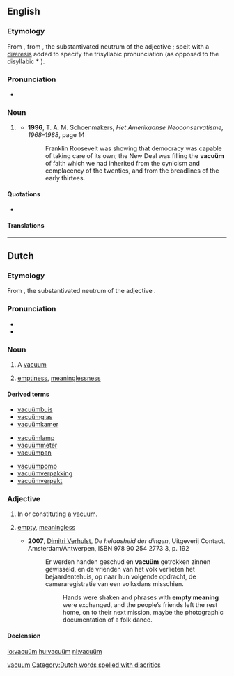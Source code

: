 {{also|vacuum}}
==English==

===Etymology===
From {{etyl|nl|en}} {{term|vacuüm|lang=nl}}, from {{etyl|la|en}} {{term|vacuum}}, the substantivated neutrum of the adjective {{term|vacuus||empty|lang=la}}; spelt with a [[diæresis]] added to specify the trisyllabic pronunciation {{IPAchar|[ˈvæ.kjuː.əm̩̩]}} (as opposed to the disyllabic * {{IPAchar|[ˈvæ.kjuːm̩̩]}}).

===Pronunciation===
* {{IPA|/ˈvækjuːəm/}}

===Noun===
{{en-noun|vacua}}

# {{rare|chiefly|Netherlands|lang=en}} {{alternative spelling of|[[vacuum#English|vacuum]]|lang=en}}
#* '''1996''', T. A. M. Schoenmakers, ''Het Amerikaanse Neoconservatisme, 1968–1988'', page 14
#*: Franklin Roosevelt was showing that democracy was capable of taking care of its own; the New Deal was filling the '''vacuüm''' of faith which we had inherited from the cynicism and complacency of the twenties, and from the breadlines of the early thirtees.

====Quotations====
* {{seeCites}}

====Translations====
{{trans-see|vacuum}}

[[Category:English terms spelled with Ü|vacuum]]

----

==Dutch==

===Etymology===
From {{etyl|la|nl}} {{term|vacuum|lang=la}}, the substantivated neutrum of the adjective {{term|vacuus||empty|lang=la}}.

===Pronunciation===
* {{IPA|/ˈva.ky.ym/|lang=nl}}
* {{hyphenation|va|cu|um}}

===Noun===
{{nl-noun2|n|stem=vacu|üms|pl2=a|ümpje}}

# A [[vacuum]]
# {{figuratively}} [[emptiness]], [[meaninglessness]]

====Derived terms====
{{top3}}
* [[vacuümbuis]]
* [[vacuümglas]]
* [[vacuümkamer]]
{{mid3}}
* [[vacuümlamp]]
* [[vacuümmeter]]
* [[vacuümpan]]
{{mid3}}
* [[vacuümpomp]]
* [[vacuümverpakking]]
* [[vacuümverpakt]] 
{{bottom}}

===Adjective===
{{nl-adj|-}}

# In or constituting a [[vacuum]].
# {{figuratively}} [[empty]], [[meaningless]]
#* '''2007''', [[w:Dimitri Verhulst|Dimitri Verhulst]], ''De helaasheid der dingen'', Uitgeverij Contact, Amsterdam/Antwerpen, ISBN 978 90 254 2773 3, p. 192
#*: Er werden handen geschud en '''vacuüm''' getrokken zinnen gewisseld, en de vrienden van het volk verlieten het bejaardentehuis, op naar hun volgende opdracht, de cameraregistratie van een volksdans misschien.
#*:: Hands were shaken and phrases with '''empty meaning''' were exchanged, and the people’s friends left the rest home, on to their next mission, maybe the photographic documentation of a folk dance.

====Declension====
{{nl-decl-adj-nc|2=-}}

[[Category:Dutch words spelled with diacritics]]

[[lo:vacuüm]]
[[hu:vacuüm]]
[[nl:vacuüm]]